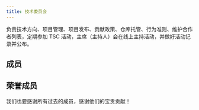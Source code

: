 ```yaml
---
title: 技术委员会
---
```



负责技术方向、项目管理、项目发布、贡献政策、仓库托管、行为准则、维护合作者列表，定期参加 TSC 活动，主席（主持人）会在线上主持活动，并做好活动记录并公布。

## 成员

<ListPage type="role" role="71ff4a6e-5b97-4c7d-937b-806d1dd662ac" name="技术委员会" full />

## 荣誉成员

我们也要感谢所有过去的成员，感谢他们的宝贵贡献！

<ListPage type="role" role="71ff4a6e-5b97-4c7d-937b-806d1dd662ac" name="技术委员会" alumni full />
